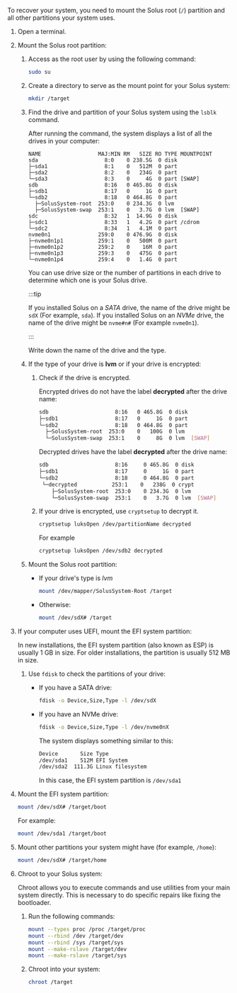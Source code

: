 <!-- cspell:ignore cdrom -->

To recover your system, you need to mount the Solus root (`/`) partition and all other partitions your system uses.

1. Open a terminal.
1. Mount the Solus root partition:

   1. Access as the root user by using the following command:

      ```bash
      sudo su
      ```

   2. Create a directory to serve as the mount point for your Solus system:

      ```bash
      mkdir /target
      ```

   3. Find the drive and partition of your Solus system using the `lsblk` command.

      After running the command, the system displays a list of all the drives in your computer:

      ```
      NAME                  MAJ:MIN RM   SIZE RO TYPE MOUNTPOINT
      sda                     8:0    0 238.5G  0 disk
      ├─sda1                  8:1    0   512M  0 part
      ├─sda2                  8:2    0   234G  0 part
      └─sda3                  8:3    0     4G  0 part [SWAP]
      sdb                     8:16   0 465.8G  0 disk
      ├─sdb1                  8:17   0     1G  0 part
      └─sdb2                  8:18   0 464.8G  0 part
        ├─SolusSystem-root  253:0    0 234.3G  0 lvm
        ├─SolusSystem-swap  253:1    0   3.7G  0 lvm  [SWAP]
      sdc                     8:32   1  14.9G  0 disk
      ├─sdc1                  8:33   1   4.2G  0 part /cdrom
      └─sdc2                  8:34   1   4.1M  0 part
      nvme0n1               259:0    0 476.9G  0 disk
      ├─nvme0n1p1           259:1    0   500M  0 part
      ├─nvme0n1p2           259:2    0    16M  0 part
      ├─nvme0n1p3           259:3    0   475G  0 part
      └─nvme0n1p4           259:4    0   1.4G  0 part
      ```

      You can use drive size or the number of partitions in each drive to determine which one is your Solus drive.

      :::tip

      If you installed Solus on a _SATA_ drive, the name of the drive might be `sdX` (For example, `sda`). If you installed Solus on an _NVMe_ drive, the name of the drive might be `nvme#n#` (For example `nvme0n1`).

      :::

      Write down the name of the drive and the type.

   4. If the type of your drive is **lvm** or if your drive is encrypted:

      1. Check if the drive is encrypted.

         Encrypted drives do not have the label **decrypted** after the drive name:

         ```bash
         sdb                     8:16   0 465.8G  0 disk
         ├─sdb1                  8:17   0     1G  0 part
         └─sdb2                  8:18   0 464.8G  0 part
           ├─SolusSystem-root  253:0    0   100G  0 lvm
           └─SolusSystem-swap  253:1    0     8G  0 lvm  [SWAP]
         ```

         Decrypted drives have the label **decrypted** after the drive name:

         ```bash
         sdb                     8:16     0 465.8G  0 disk
         ├─sdb1                  8:17     0     1G  0 part
         └─sdb2                  8:18     0 464.8G  0 part
          └─decrypted           253:1    0   238G  0 crypt
             ├─SolusSystem-root  253:0    0 234.3G  0 lvm
             └─SolusSystem-swap  253:1    0   3.7G  0 lvm  [SWAP]
         ```

      1. If your drive is encrypted, use `cryptsetup` to decrypt it.

         ```bash
         cryptsetup luksOpen /dev/partitionName decrypted
         ```

         For example

         ```bash
         cryptsetup luksOpen /dev/sdb2 decrypted
         ```

   1. Mount the Solus root partition:

      - If your drive's type is _lvm_
        ```bash
        mount /dev/mapper/SolusSystem-Root /target
        ```
      - Otherwise:
        ```bash
        mount /dev/sdX# /target
        ```

1. If your computer uses UEFI, mount the EFI system partition:

   In new installations, the EFI system partition (also known as ESP) is usually 1 GB in size. For older installations, the partition is usually 512 MB in size.

   1. Use `fdisk` to check the partitions of your drive:

      - If you have a SATA drive:
        ```bash
        fdisk -o Device,Size,Type -l /dev/sdX
        ```
      - If you have an NVMe drive:
      
        ```bash
        fdisk -o Device,Size,Type -l /dev/nvme0nX
        ```
      
        The system displays something similar to this:
      
        ```bash
        Device       Size Type
        /dev/sda1    512M EFI System
        /dev/sda2  111.3G Linux filesystem
        ```
      
        In this case, the EFI system partition is `/dev/sda1`

1. Mount the EFI system partition:

   ```bash
   mount /dev/sdX# /target/boot
   ```

   For example:

   ```bash
   mount /dev/sda1 /target/boot
   ```

1. Mount other partitions your system might have (for example, `/home`):

   ```bash
   mount /dev/sdX# /target/home
   ```

1. Chroot to your Solus system:

   Chroot allows you to execute commands and use utilities from your main system directly. This is necessary to do specific repairs like fixing the bootloader.

   1. Run the following commands:
      ```bash
      mount --types proc /proc /target/proc
      mount --rbind /dev /target/dev
      mount --rbind /sys /target/sys
      mount --make-rslave /target/dev
      mount --make-rslave /target/sys
      ```
   1. Chroot into your system:
      ```bash
      chroot /target
      ```
